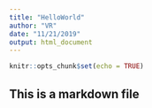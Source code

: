 ```yaml
---
title: "HelloWorld"
author: "VR"
date: "11/21/2019"
output: html_document
---
```


```r
knitr::opts_chunk$set(echo = TRUE)
```

## This is a markdown file